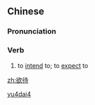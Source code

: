 ==Chinese==
{{zh-forms}}

===Pronunciation===
{{zh-pron
|m=yùdài
|cat=v
}}

===Verb===
{{zh-verb}}

# {{lb|zh|literary}} to [[intend]] to; to [[expect]] to

[[Category:Mandarin literary terms|yu4dai4]]

[[zh:欲待]]
